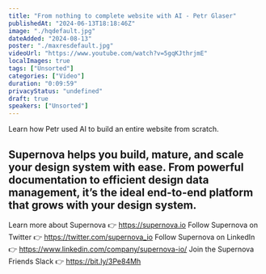 ```yaml
---
title: "From nothing to complete website with AI - Petr Glaser"
publishedAt: "2024-06-13T18:18:46Z"
image: "./hqdefault.jpg"
dateAdded: "2024-08-13"
poster: "./maxresdefault.jpg"
videoUrl: "https://www.youtube.com/watch?v=5gqKJthrjmE"
localImages: true
tags: ["Unsorted"]
categories: ["Video"]
duration: "0:09:59"
privacyStatus: "undefined"
draft: true
speakers: ["Unsorted"]
---
```

Learn how Petr used AI to build an entire website from scratch.

Supernova helps you build, mature, and scale your design system with ease. From powerful documentation to efficient design data management, it’s the ideal end-to-end platform that grows with your design system.
----------
Learn more about Supernova 👉 https://supernova.io
Follow Supernova on Twitter 👉  https://twitter.com/supernova_io
Follow Supernova on LinkedIn 👉 https://www.linkedin.com/company/supernova-io/
Join the Supernova Friends Slack 👉 https://bit.ly/3Pe84Mh
